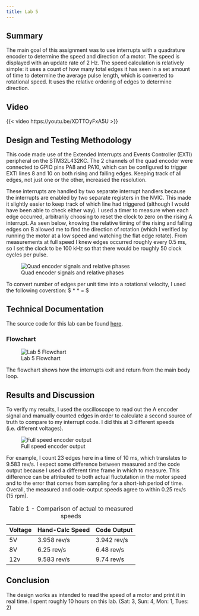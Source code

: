 ```yaml
---
title: Lab 5
---
```

## Summary
The main goal of this assignment was to use interrupts with a quadrature encoder to determine the speed and direction of a motor. The speed is displayed with an update rate of 2 Hz. The speed calculation is relatively simple: it uses a count of how many total edges it has seen in a set amount of time to determine the average pulse length, which is converted to rotational speed. It uses the relative ordering of edges to determine direction.  \

## Video 
{{< video https://youtu.be/XDTTOyFxA5U >}}


## Design and Testing Methodology
This code made use of the Extended Interrupts and Events Controller (EXTI) peripheral on the STM32L432KC. The 2 channels of the quad encoder were connected to GPIO pins PA8 and PA10, which can be configured to trigger EXTI lines 8 and 10 on both rising and falling edges. Keeping track of all edges, not just one or the other, increased the resolution.\


These interrupts are handled by two separate interrupt handlers because the interrupts are enabled by two separate registers in the NVIC. This made it slightly easier to keep track of which line had triggered (although I would have been able to check either way). I used a timer to measure when each edge occurred, arbitrarily choosing to reset the clock to zero on the rising A interrupt. As seen below, knowing the relative timing of the rising and falling edges on B allowed me to find the direction of rotation (which I verified by running the motor at a low speed and watching the flat edge rotate). From measurements at full speed I knew edges occurred roughly every 0.5 ms, so I set the clock to be 100 kHz so that there would be roughly 50 clock cycles per pulse.\

![Quad encoder signals and relative phases](/labs/lab5/images/Quad_encoder.jpg)

To convert number of edges per unit time into a rotational velocity, I used the following coverstion:
$\frac{\text{edges}}{\text{seconds}} * \frac{1 \text{ pulse}}{2 \text{ edges}} * \frac{1 \text{ rev}}{120 \text{ pulses}} = \frac{\text{revs}}{\text{seconds}} $


## Technical Documentation
The source code for this lab can be found [here](https://github.com/ellieSundheim/microPs-lab5).

### Flowchart
![Lab 5 Flowchart](/labs/lab5/images/Lab5_flowchart.jpg)

The flowchart shows how the interrupts exit and return from the main body loop.

## Results and Discussion 
To verify my results, I used the oscilloscope to read out the A encoder signal and manually counted edges in order to calculate a second source of truth to compare to my interrupt code. I did this at 3 different speeds (i.e. different voltages).\

![Full speed encoder output](/labs/lab5/images/12V_encoder.png)

For example, I count 23 edges here in a time of 10 ms, which translates to 9.583 rev/s. I expect some difference between measured and the code output because I used a different time frame in which to measure. This difference can be attributed to both actual fluctutation in the motor speed and to the error that comes from sampling for a short-ish period of time. Overall, the measured and code-output speeds agree to within 0.25 rev/s (15 rpm).\

|  **Voltage**| **Hand-Calc Speed** | **Code Output** |
|-------------|-----------|------------|
| 5V          | 3.958 rev/s   | 3.942 rev/s    |
| 8V          | 6.25 rev/s   | 6.48 rev/s    |
| 12v         | 9.583 rev/s   | 9.74 rev/s    |
: Table 1 - Comparison of actual to measured speeds


## Conclusion
The design works as intended to read the speed of a motor and print it in real time. I spent roughly 10 hours on this lab. (Sat: 3, Sun: 4, Mon: 1, Tues: 2)

